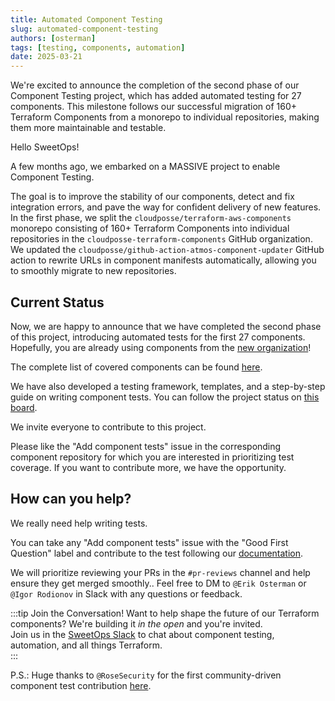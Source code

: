 ```yaml
---
title: Automated Component Testing
slug: automated-component-testing
authors: [osterman]
tags: [testing, components, automation]
date: 2025-03-21
---
```



<Intro>
We're excited to announce the completion of the second phase of our Component Testing project, which has added automated testing for 27 components. This milestone follows our successful migration of 160+ Terraform Components from a monorepo to individual repositories, making them more maintainable and testable.
</Intro>

Hello SweetOps!

A few months ago, we embarked on a MASSIVE project to enable Component Testing.

The goal is to improve the stability of our components, detect and fix integration errors, and pave the way for confident delivery of new features. In the first phase, we split the `cloudposse/terraform-aws-components` monorepo consisting of 160+ Terraform Components into individual repositories in the `cloudposse-terraform-components` GitHub organization. We updated the `cloudposse/github-action-atmos-component-updater` GitHub action to rewrite URLs in component manifests automatically, allowing you to smoothly migrate to new repositories.

## Current Status

Now, we are happy to announce that we have completed the second phase of this project, introducing automated tests for the first 27 components. Hopefully, you are already using components from the [new organization](https://github.com/cloudposse-terraform-components)!

The complete list of covered components can be found [here](https://github.com/orgs/cloudposse-terraform-components/projects/1/views/3).

We have also developed a testing framework, templates, and a step-by-step guide on writing component tests. You can follow the project status on [this board](https://github.com/orgs/cloudposse-terraform-components/projects/1/views/1).

We invite everyone to contribute to this project.

Please like the "Add component tests" issue in the corresponding component repository for which you are interested in prioritizing test coverage. If you want to contribute more, we have the opportunity.

## How can you help?

We really need help writing tests.

You can take any "Add component tests" issue with the "Good First Question" label and contribute to the test following our [documentation](https://docs.cloudposse.com/community/contribute/component-testing/).

We will prioritize reviewing your PRs in the `#pr-reviews` channel and help ensure they get merged smoothly.. Feel free to DM to `@Erik Osterman` or `@Igor Rodionov` in Slack with any questions or feedback. 

:::tip Join the Conversation!
Want to help shape the future of our Terraform components? We're building it *in the open* and you're invited.  
Join us in the [SweetOps Slack](https://cloudposse.com/slack) to chat about component testing, automation, and all things Terraform.  
::: 


P.S.: Huge thanks to `@RoseSecurity` for the first community-driven component test contribution [here](https://github.com/cloudposse-terraform-components/aws-vpc/pull/25).